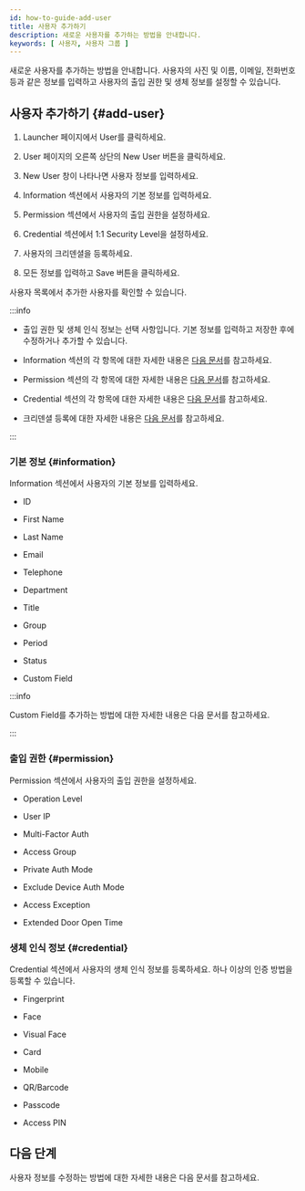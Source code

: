 ```yaml
---
id: how-to-guide-add-user
title: 사용자 추가하기
description: 새로운 사용자를 추가하는 방법을 안내합니다.
keywords: [ 사용자, 사용자 그룹 ]
---
```


새로운 사용자를 추가하는 방법을 안내합니다. 사용자의 사진 및 이름, 이메일, 전화번호 등과 같은 정보를 입력하고 사용자의 출입 권한 및 생체 정보를 설정할 수 있습니다.

## 사용자 추가하기 {#add-user}

1. <Cmd>Launcher</Cmd> 페이지에서 <Cmd>User</Cmd>를 클릭하세요.

1. <Cmd>User</Cmd> 페이지의 오른쪽 상단의 <Cmd>New User</Cmd> 버튼을 클릭하세요.

1. <Cmd>New User</Cmd> 창이 나타나면 사용자 정보를 입력하세요.

1. <Cmd>Information</Cmd> 섹션에서 사용자의 기본 정보를 입력하세요.

1. <Cmd>Permission</Cmd> 섹션에서 사용자의 출입 권한을 설정하세요.

1. <Cmd>Credential</Cmd> 섹션에서 <Cmd>1:1 Security Level</Cmd>을 설정하세요.

1. 사용자의 크리덴셜을 등록하세요.

1. 모든 정보를 입력하고 <Cmd>Save</Cmd> 버튼을 클릭하세요.

사용자 목록에서 추가한 사용자를 확인할 수 있습니다.

:::info

* 출입 권한 및 생체 인식 정보는 선택 사항입니다. 기본 정보를 입력하고 저장한 후에 수정하거나 추가할 수 있습니다.

* <Cmd>Information</Cmd> 섹션의 각 항목에 대한 자세한 내용은 [다음 문서](#information)를 참고하세요.

* <Cmd>Permission</Cmd> 섹션의 각 항목에 대한 자세한 내용은 [다음 문서](#permission)를 참고하세요.

* <Cmd>Credential</Cmd> 섹션의 각 항목에 대한 자세한 내용은 [다음 문서](#credential)를 참고하세요.

* 크리덴셜 등록에 대한 자세한 내용은 [다음 문서](how-to-guide-enroll-credential)를 참고하세요.

:::

### 기본 정보 {#information}

<Cmd>Information</Cmd> 섹션에서 사용자의 기본 정보를 입력하세요.

* ID

* First Name

* Last Name

* Email

* Telephone

* Department

* Title

* Group

* Period

* Status

* Custom Field

:::info

Custom Field를 추가하는 방법에 대한 자세한 내용은 다음 문서를 참고하세요.

:::

### 출입 권한 {#permission}

<Cmd>Permission</Cmd> 섹션에서 사용자의 출입 권한을 설정하세요.

* Operation Level

* User IP

* Multi-Factor Auth

* Access Group

* Private Auth Mode

* Exclude Device Auth Mode

* Access Exception

* Extended Door Open Time

### 생체 인식 정보 {#credential}

<Cmd>Credential</Cmd> 섹션에서 사용자의 생체 인식 정보를 등록하세요. 하나 이상의 인증 방법을 등록할 수 있습니다.

* Fingerprint

* Face

* Visual Face

* Card

* Mobile

* QR/Barcode

* Passcode

* Access PIN

## 다음 단계

사용자 정보를 수정하는 방법에 대한 자세한 내용은 다음 문서를 참고하세요.